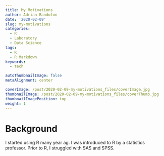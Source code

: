 ```yaml
---
title: My Motivations
author: Adrian Bandolon
date: '2020-02-09'
slug: my-motivations
categories:
  - R
  - Laboratory
  - Data Science
tags:
  - R
  - R Markdown
keywords:
  - tech

autoThumbnailImage: false
metaAlignment: center

coverImage: /post/2020-02-09-my-motivations_files/coverImage.jpg
thumbnailImage: /post/2020-02-09-my-motivations_files/coverThumb.jpg
thumbnailImagePosition: top
weight: 1
---
```




# Background

I started using R many year ag. I was introduced to R by a statistics professor. Prior to R, I struggled with SAS and SPSS.
